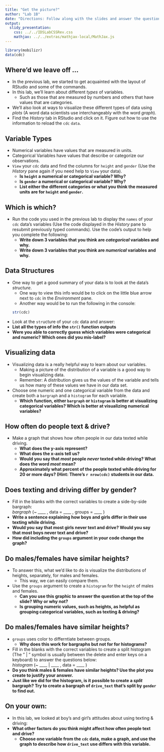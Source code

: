 ```yaml
---
title: "Get the picture?"
author: "Lab 1B"
date: "Directions: Follow along with the slides and answer the questions in **red** font in your journal."
output: 
  slidy_presentation: 
    css: ../../IDSLabCSSRev.css
    mathjax: ../../extras/mathjax-local/MathJax.js
---
```


```r
library(mobilizr)
data(cdc)
```

## Where'd we leave off ...

- In the previous lab, we started to get acquainted with the layout of RStudio and some of the commands.
- In this lab, we'll learn about different _types_ of variables. 
    - Such as those that are measured by numbers and others that have values that are categories.
- We'll also look at ways to visualize these different types of data using _plots_ (A word data scientists use interchangeably with the word _graph_).
- Find the _History_ tab in RStudio and click on it. Figure out how to use the information to reload the `cdc` `data`.


## Variable Types

- Numerical variables have values that are measured in units.
- Categorical Variables have values that describe or categorize our observations.
- `View` your `cdc` data and find the columns for `height` and `gender` (Use the _History_ pane again if you need help to `View` your data).
    - **Is `height` a numerical or categorical variable? Why?**
    - **Is `gender` a numerical or categorical variable? Why?**
    - **List either the different categories or what you think the measured units are for `height` and `gender`.**

    
## Which is which?

- Run the code you used in the previous lab to display the `names` of your `cdc` data's variables (Use the code displayed in the _History_ pane to resubmit previously typed commands). Use the code's output to help you complete the following:
    - **Write down 3 variables that you think are _categorical_ variables and why.**
    - **Write down 3 variables that you think are _numerical_ variables and why.**


## Data Structures

- One way to get a good summary of your data is to look at the data's _structure_.
    - One way to view this info would be to click on the little blue arrow next to `cdc` in the _Environment_ pane.
    - Another way would be to run the following in the console:
```r
str(cdc)
```

- Look at the `str`ucture of your `cdc` data and answer:
- **List all the types of info the `str()` function outputs**
- **Were you able to correctly guess which variables were categorical and numeric? Which ones did you mis-label?**
    

## Visualizing data

- Visualizing data is a really helpful way to learn about our variables.
    - Making a picture of the distribution of a variable is a good way to begin visualizing data.
    - Remember: A distribution gives us the values of the variable and tells us how many of these values we have in our data set.
- Choose one numeric and one categorical variable from the data and create both a `bargraph` and a `histogram` for each variable.
    - **Which function, either `bargraph` or `histogram` is better at visualizing categorical variables? Which is better at visualizing numerical variables?**
    

## How often do people text & drive?

- Make a graph that shows how often people in our data texted while driving.
    - **What does the y-axis represent?**
    - **What does the x-axis tell us?**
    - **Would you say that _most_ people _never_ texted while driving? What does the word _most_ mean?**
    - **Approximately what percent of the people texted while driving for 20 or more days? (Hint: There's `r nrow(cdc)` students in our data.**


## Does texting and driving differ by gender?

- Fill in the blanks with the correct variables to create a side-by-side bargraph:
<div class='greenequation'> _bargraph_ (~ ____ , data = ____ , groups = ____ ) </div>
- **Write a sentence explaining how boys and girls differ in their use texting while driving.**
- **Would you say that most girls never text and drive?  Would you say that most boys never text and drive?**
- **How did including the `groups` argument in your code change the graph?**


## Do males/females have similar heights?

- To answer this, what we'd like to do is visualize the distributions of heights, separately, for males and females.
    - This way, we can easily compare them.
- Use the `groups` argument to create a `histogram` for the `height` of males and females.
    - **Can you use this graphic to answer the question at the top of the slide? Why or why not?**
    - **Is grouping numeric values, such as heights, as helpful as grouping categorical variables, such as texting & driving?**
    

## Do males/females have similar heights?

- `groups` uses color to differntiate between groups.
    - **Why does this work for bargraphs but not for for histograms?**
- Fill in the blanks with the correct variables to create a split histogram (The " | " symbol is usually between the delete and enter keys on a keyboard) to answer the questions below:
<div class='greenequation'> _histogram_ (~ ____ | ____ , data = ____ ) </div>
- **Do you think males & females have similar heights? Use the plot you create to justify your answer.**
- **Just like we did for the histogram, is it possible to create a _split_ bargraph? Try to create a bargraph of `drive_text` that's split by `gender` to find out.**


## On your own:

- In this lab, we looked at boy's and girl's attitudes about using texting & driving: 
- **What other factors do you think might affect how often people text and drive?**
    - **Choose one variable from the `cdc` data, make a graph, and use the graph to describe how `drive_text` use differs with this variable.**